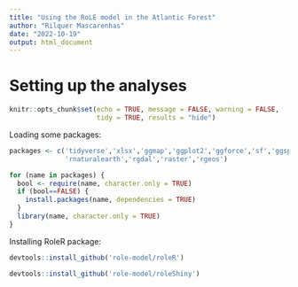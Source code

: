 ```yaml
---
title: "Using the RoLE model in the Atlantic Forest"
author: "Rilquer Mascarenhas"
date: "2022-10-19"
output: html_document
---
```


# Setting up the analyses

```r
knitr::opts_chunk$set(echo = TRUE, message = FALSE, warning = FALSE,
                      tidy = TRUE, results = "hide")
```

Loading some packages:

```r
packages <- c('tidyverse','xlsx','ggmap','ggplot2','ggforce','sf','ggspatial',
              'rnaturalearth','rgdal','raster','rgeos')

for (name in packages) {
  bool <- require(name, character.only = TRUE)
  if (bool==FALSE) {
    install.packages(name, dependencies = TRUE)
  }
  library(name, character.only = TRUE)
}
```

Installing RoleR package:

```r

devtools::install_github('role-model/roleR')

devtools::install_github('role-model/roleShiny')

```

